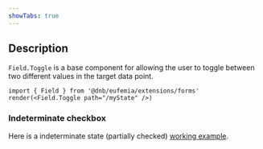 ```yaml
---
showTabs: true
---
```


## Description

`Field.Toggle` is a base component for allowing the user to toggle between two different values in the target data point.

```tsx
import { Field } from '@dnb/eufemia/extensions/forms'
render(<Field.Toggle path="/myState" />)
```

### Indeterminate checkbox

Here is a indeterminate state (partially checked) [working example](/uilib/extensions/forms/base-fields/Indeterminate/).
